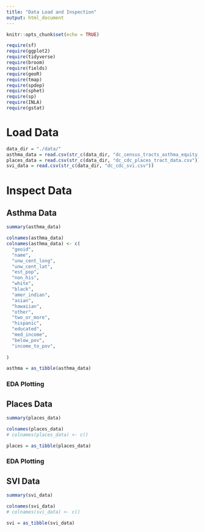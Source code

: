 ```yaml
---
title: "Data Load and Inspection"
output: html_document
---
```


```r
knitr::opts_chunk$set(echo = TRUE)
```

```r
require(sf)
require(ggplot2)
require(tidyverse)
require(broom)
require(fields)
require(geoR)
require(tmap)
require(spdep)
require(sphet)
require(sp)
require(INLA)
require(gstat)
```


# Load Data
```r
data_dir = "./data/"
asthma_data = read.csv(str_c(data_dir, "dc_census_tracts_asthma_equity_data.csv"))
places_data = read.csv(str_c(data_dir, "dc_cdc_places_tract_data.csv"))
svi_data = read.csv(str_c(data_dir, "dc_cdc_svi.csv"))
```


# Inspect Data

## Asthma Data

```r
summary(asthma_data)
```

```r
colnames(asthma_data)
colnames(asthma_data) <- c(
  "geoid",
  "name",
  "unw_cent_long",
  "unw_cent_lat",
  "est_pop",
  "non_his",
  "white",
  "black",
  "amer_indian",
  "asian",
  "hawaiian",
  "other",
  "two_or_more",
  "hispanic",
  "educated",
  "med_income",
  "below_pov",
  "income_to_pov",
  
)
```

```r
asthma = as_tibble(asthma_data)
```

### EDA Plotting


## Places Data

```r
summary(places_data)
```

```r
colnames(places_data)
# colnames(places_data) <- c()
```

```r
places = as_tibble(places_data)
```

### EDA Plotting


## SVI Data

```r
summary(svi_data)
```

```r
colnames(svi_data)
# colnames(svi_data) <- c()
```

```r
svi = as_tibble(svi_data)
```



